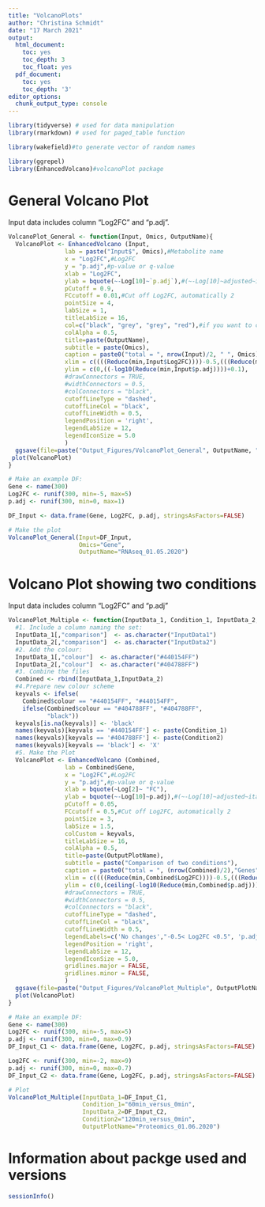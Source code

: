 ```yaml
---
title: "VolcanoPlots"
author: "Christina Schmidt"
date: "17 March 2021"
output:
  html_document:
    toc: yes
    toc_depth: 3
    toc_float: yes
  pdf_document:
    toc: yes
    toc_depth: '3'
editor_options:
  chunk_output_type: console
---
```

```r
library(tidyverse) # used for data manipulation
library(rmarkdown) # used for paged_table function

library(wakefield)#to generate vector of random names

library(ggrepel)
library(EnhancedVolcano)#volcanoPlot package
```

# General Volcano Plot
Input data includes column "Log2FC" and "p.adj".
```r
VolcanoPlot_General <- function(Input, Omics, OutputName){
  VolcanoPlot <- EnhancedVolcano (Input,
                lab = paste("Input$", Omics),#Metabolite name
                x = "Log2FC",#Log2FC
                y = "p.adj",#p-value or q-value
                xlab = "Log2FC",
                ylab = bquote(~-Log[10]~`p.adj`),#(~-Log[10]~adjusted~italic(P))
                pCutoff = 0.9,
                FCcutoff = 0.01,#Cut off Log2FC, automatically 2
                pointSize = 4,
                labSize = 1,
                titleLabSize = 16,
                col=c("black", "grey", "grey", "red"),#if you want to change colors
                colAlpha = 0.5,
                title=paste(OutputName),
                subtitle = paste(Omics),
                caption = paste0("total = ", nrow(Input)/2, " ", Omics),
                xlim = c((((Reduce(min,Input$Log2FC))))-0.5,(((Reduce(max,Input$Log2FC))))+0.5),
                ylim = c(0,((-log10(Reduce(min,Input$p.adj))))+0.1),
                #drawConnectors = TRUE,
                #widthConnectors = 0.5,
                #colConnectors = "black",
                cutoffLineType = "dashed",
                cutoffLineCol = "black",
                cutoffLineWidth = 0.5,
                legendPosition = 'right',
                legendLabSize = 12,
                legendIconSize = 5.0
                )
  ggsave(file=paste("Output_Figures/VolcanoPlot_General", OutputName, ".pdf", sep="_"), plot=VolcanoPlot, width=10, height=8)
 plot(VolcanoPlot)
}

# Make an example DF:
Gene <- name(300)
Log2FC <- runif(300, min=-5, max=5)
p.adj <- runif(300, min=0, max=1)

DF_Input <- data.frame(Gene, Log2FC, p.adj, stringsAsFactors=FALSE)

# Make the plot
VolcanoPlot_General(Input=DF_Input,
                    Omics="Gene",
                    OutputName="RNAseq_01.05.2020")
```

# Volcano Plot showing two conditions
Input data includes column "Log2FC" and "p.adj"
```r
VolcanoPlot_Multiple <- function(InputData_1, Condition_1, InputData_2, Condition2, OutputPlotName){
  #1. Include a column naming the set:
  InputData_1[,"comparison"]  <- as.character("InputData1")
  InputData_2[,"comparison"]  <- as.character("InputData2")
  #2. Add the colour:
  InputData_1[,"colour"]  <- as.character("#440154FF")
  InputData_2[,"colour"]  <- as.character("#404788FF")
  #3. Combine the files
  Combined <- rbind(InputData_1,InputData_2)
  #4.Prepare new colour scheme
  keyvals <- ifelse(
    Combined$colour == "#440154FF", "#440154FF",
    ifelse(Combined$colour == "#404788FF", "#404788FF",
           "black"))
  keyvals[is.na(keyvals)] <- 'black'
  names(keyvals)[keyvals == '#440154FF'] <- paste(Condition_1)
  names(keyvals)[keyvals == '#404788FF'] <- paste(Condition2)
  names(keyvals)[keyvals == 'black'] <- 'X'
  #5. Make the Plot
  VolcanoPlot <- EnhancedVolcano (Combined,
                lab = Combined$Gene,
                x = "Log2FC",#Log2FC
                y = "p.adj",#p-value or q-value
                xlab = bquote(~Log[2]~ "FC"),
                ylab = bquote(~-Log[10]~p.adj),#(~-Log[10]~adjusted~italic(P))
                pCutoff = 0.05,
                FCcutoff = 0.5,#Cut off Log2FC, automatically 2
                pointSize = 3,
                labSize = 1.5,
                colCustom = keyvals,
                titleLabSize = 16,
                colAlpha = 0.5,
                title=paste(OutputPlotName),
                subtitle = paste("Comparison of two conditions"),
                caption = paste0("total = ", (nrow(Combined)/2),"Genes"),
                xlim = c((((Reduce(min,Combined$Log2FC))))-0.5,(((Reduce(max,Combined$Log2FC))))+0.5),
                ylim = c(0,(ceiling(-log10(Reduce(min,Combined$p.adj))))),
                #drawConnectors = TRUE,
                #widthConnectors = 0.5,
                #colConnectors = "black",
                cutoffLineType = "dashed",
                cutoffLineCol = "black",
                cutoffLineWidth = 0.5,
                legendLabels=c('No changes',"-0.5< Log2FC <0.5", 'p.adj<0.05 & -0.5< Log2FC <0.5"'),
                legendPosition = 'right',
                legendLabSize = 12,
                legendIconSize = 5.0,
                gridlines.major = FALSE,
                gridlines.minor = FALSE,
                )
  ggsave(file=paste("Output_Figures/VolcanoPlot_Multiple", OutputPlotName, ".pdf", sep="_"), plot=VolcanoPlot, width=10, height=8)
  plot(VolcanoPlot)
}

# Make an example DF:
Gene <- name(300)
Log2FC <- runif(300, min=-5, max=5)
p.adj <- runif(300, min=0, max=0.9)
DF_Input_C1 <- data.frame(Gene, Log2FC, p.adj, stringsAsFactors=FALSE)

Log2FC <- runif(300, min=-2, max=9)
p.adj <- runif(300, min=0, max=0.7)
DF_Input_C2 <- data.frame(Gene, Log2FC, p.adj, stringsAsFactors=FALSE)

# Plot
VolcanoPlot_Multiple(InputData_1=DF_Input_C1,
                     Condition_1="60min_versus_0min",
                     InputData_2=DF_Input_C2,
                     Condition2="120min_versus_0min",
                     OutputPlotName="Proteomics_01.06.2020")
```

# Information about packge used and versions 
```r
sessionInfo()
```
